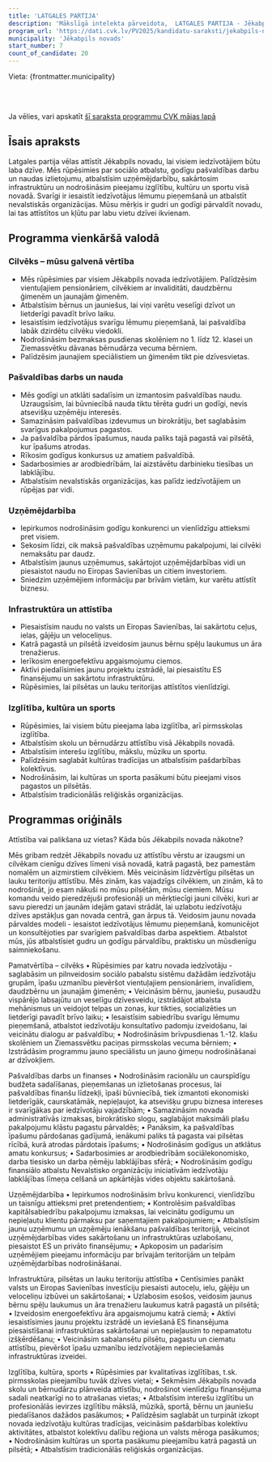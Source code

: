 ```yaml
---
title: 'LATGALES PARTIJA'
description: 'Mākslīgā intelekta pārveidota,  LATGALES PARTIJA - Jēkabpils novads programma vienkāršā valodā'
program_url: 'https://dati.cvk.lv/PV2025/kandidatu-saraksti/jekabpils-novads/latgales-partija'
municipality: 'Jēkabpils novads'
start_number: 7
count_of_candidate: 20
---
```



Vieta: {frontmatter.municipality}<br/>

<Badge text="Sociālais atbalsts" variant="note" size="small" /> <Badge text="Pašvaldības finanses" variant="note" size="small" /> <Badge text="Uzņēmējdarbības atbalsts" variant="note" size="small" /> <Badge text="Infrastruktūras attīstība" variant="note" size="small" /> <Badge text="Izglītība un kultūra" variant="note" size="small" />

<br/><br/> 

<Card title='Šis ir mākslīga intelekta ģenerēts apraksts' icon='starlight'>
    Ja vēlies, vari apskatīt <a href={frontmatter.program_url} target='_blank'>šī saraksta programmu CVK mājas lapā</a>
    </Card>

## Īsais apraksts

Latgales partija vēlas attīstīt Jēkabpils novadu, lai visiem iedzīvotājiem būtu laba dzīve. Mēs rūpēsimies par sociālo atbalstu, godīgu pašvaldības darbu un naudas izlietojumu, atbalstīsim uzņēmējdarbību, sakārtosim infrastruktūru un nodrošināsim pieejamu izglītību, kultūru un sportu visā novadā. Svarīgi ir iesaistīt iedzīvotājus lēmumu pieņemšanā un atbalstīt nevalstiskās organizācijas. Mūsu mērķis ir gudri un godīgi pārvaldīt novadu, lai tas attīstītos un kļūtu par labu vietu dzīvei ikvienam.

## Programma vienkāršā valodā

### Cilvēks – mūsu galvenā vērtība
*   Mēs rūpēsimies par visiem Jēkabpils novada iedzīvotājiem. Palīdzēsim vientuļajiem pensionāriem, cilvēkiem ar invaliditāti, daudzbērnu ģimenēm un jaunajām ģimenēm.
*   Atbalstīsim bērnus un jauniešus, lai viņi varētu veselīgi dzīvot un lietderīgi pavadīt brīvo laiku.
*   Iesaistīsim iedzīvotājus svarīgu lēmumu pieņemšanā, lai pašvaldība labāk dzirdētu cilvēku viedokli.
*   Nodrošināsim bezmaksas pusdienas skolēniem no 1. līdz 12. klasei un Ziemassvētku dāvanas bērnudārza vecuma bērniem.
*   Palīdzēsim jaunajiem speciālistiem un ģimenēm tikt pie dzīvesvietas.

### Pašvaldības darbs un nauda
*   Mēs godīgi un atklāti sadalīsim un izmantosim pašvaldības naudu. Uzraugsīsim, lai būvniecībā nauda tiktu tērēta gudri un godīgi, nevis atsevišķu uzņēmēju interesēs.
*   Samazināsim pašvaldības izdevumus un birokrātiju, bet saglabāsim svarīgus pakalpojumus pagastos.
*   Ja pašvaldība pārdos īpašumus, nauda paliks tajā pagastā vai pilsētā, kur īpašums atrodas.
*   Rīkosim godīgus konkursus uz amatiem pašvaldībā.
*   Sadarbosimies ar arodbiedrībām, lai aizstāvētu darbinieku tiesības un labklājību.
*   Atbalstīsim nevalstiskās organizācijas, kas palīdz iedzīvotājiem un rūpējas par vidi.

### Uzņēmējdarbība
*   Iepirkumos nodrošināsim godīgu konkurenci un vienlīdzīgu attieksmi pret visiem.
*   Sekosim līdzi, cik maksā pašvaldības uzņēmumu pakalpojumi, lai cilvēki nemaksātu par daudz.
*   Atbalstīsim jaunus uzņēmumus, sakārtojot uzņēmējdarbības vidi un piesaistot naudu no Eiropas Savienības un citiem investoriem.
*   Sniedzim uzņēmējiem informāciju par brīvām vietām, kur varētu attīstīt biznesu.

### Infrastruktūra un attīstība
*   Piesaistīsim naudu no valsts un Eiropas Savienības, lai sakārtotu ceļus, ielas, gājēju un veloceliņus.
*   Katrā pagastā un pilsētā izveidosim jaunus bērnu spēļu laukumus un āra trenažierus.
*   Ierīkosim energoefektīvu apgaismojumu ciemos.
*   Aktīvi piedalīsimies jaunu projektu izstrādē, lai piesaistītu ES finansējumu un sakārtotu infrastruktūru.
*   Rūpēsimies, lai pilsētas un lauku teritorijas attīstītos vienlīdzīgi.

### Izglītība, kultūra un sports
*   Rūpēsimies, lai visiem būtu pieejama laba izglītība, arī pirmsskolas izglītība.
*   Atbalstīsim skolu un bērnudārzu attīstību visā Jēkabpils novadā.
*   Atbalstīsim interešu izglītību, mākslu, mūziku un sportu.
*   Palīdzēsim saglabāt kultūras tradīcijas un atbalstīsim pašdarbības kolektīvus.
*   Nodrošināsim, lai kultūras un sporta pasākumi būtu pieejami visos pagastos un pilsētās.
*   Atbalstīsim tradicionālās reliģiskās organizācijas.

## Programmas oriģināls

Attīstība vai palikšana uz vietas? Kāda būs Jēkabpils novada nākotne?

Mēs gribam redzēt Jēkabpils novadu uz attīstību vērstu ar izaugsmi un cilvēkam cienīgu dzīves līmeni visā novadā, katrā pagastā, bez pamestām nomalēm un aizmirstiem cilvēkiem. Mēs veicināsim līdzvērtīgu pilsētas un lauku teritoriju attīstību. Mēs zinām, kas vajadzīgs cilvēkiem, un zinām, kā to nodrošināt, jo esam nākuši no mūsu pilsētām, mūsu ciemiem. Mūsu komandu veido pieredzējuši profesionāļi un mērķtiecīgi jauni cilvēki, kuri ar savu pieredzi un jaunām idejām gatavi strādāt, lai uzlabotu iedzīvotāju dzīves apstākļus gan novada centrā, gan ārpus tā. Veidosim jaunu novada pārvaldes modeli - iesaistot iedzīvotājus lēmumu pieņemšanā, komunicējot un konsultējoties par svarīgiem pašvaldības darba aspektiem. Atbalstot mūs, jūs atbalstīsiet gudru un godīgu pārvaldību, praktisku un mūsdienīgu saimniekošanu.

Pamatvērtība – cilvēks
• Rūpēsimies par katru novada iedzīvotāju - saglabāsim un pilnveidosim sociālo pabalstu sistēmu dažādām iedzīvotāju grupām, īpašu uzmanību pievēršot vientuļajiem pensionāriem, invalīdiem, daudzbērnu un jaunajām ģimenēm;
• Veicināsim bērnu, jauniešu, pusaudžu vispārējo labsajūtu un veselīgu dzīvesveidu, izstrādājot atbalsta mehānismus un veidojot telpas un zonas, kur tikties, socializēties un lietderīgi pavadīt brīvo laiku;
• Iesaistīsim sabiedrību svarīgu lēmumu pieņemšanā, atbalstot iedzīvotāju konsultatīvo padomju izveidošanu, lai veicinātu dialogu ar pašvaldību;
• Nodrošināsim brīvpusdienas 1.-12. klašu skolēniem un Ziemassvētku paciņas pirmsskolas vecuma bērniem;
• Izstrādāsim programmu jauno speciālistu un jauno ģimeņu nodrošināšanai ar dzīvokļiem.

Pašvaldības darbs un finanses
• Nodrošināsim racionālu un caurspīdīgu budžeta sadalīšanas, pieņemšanas un izlietošanas procesus, lai pašvaldības finanšu līdzekļi, īpaši būvniecībā, tiek izmantoti ekonomiski lietderīgāk, caurskatāmāk, nepieļaujot, ka atsevišķu grupu biznesa intereses ir svarīgākas par iedzīvotāju vajadzībām;
• Samazināsim novada administratīvās izmaksas, birokrātisko slogu, saglabājot maksimāli plašu pakalpojumu klāstu pagastu pārvaldēs;
• Panāksim, ka pašvaldības īpašumu pārdošanas gadījumā, ienākumi paliks tā pagasta vai pilsētas rīcībā, kurā atrodas pārdotais īpašums;
• Nodrošināsim godīgus un atklātus amatu konkursus;
• Sadarbosimies ar arodbiedrībām sociālekonomisko, darba tiesisko un darba ņēmēju labklājības sfērā;
• Nodrošināsim godīgu finansiālo atbalstu Nevalstisko organizāciju iniciatīvām iedzīvotāju labklājības līmeņa celšanā un apkārtējās vides objektu sakārtošanā.

Uzņēmējdarbība
• Iepirkumos nodrošināsim brīvu konkurenci, vienlīdzību un taisnīgu attieksmi pret pretendentiem;
• Kontrolēsim pašvaldības kapitālsabiedrību pakalpojumu izmaksas, lai veicinātu godīgumu un nepieļautu klientu pārmaksu par saņemtajiem pakalpojumiem;
• Atbalstīsim jaunu uzņēmumu un uzņēmēju ienākšanu pašvaldības teritorijā, veicinot uzņēmējdarbības vides sakārtošanu un infrastruktūras uzlabošanu, piesaistot ES un privāto finansējumu;
• Apkoposim un padarīsim uzņēmējiem pieejamu informāciju par brīvajām teritorijām un telpām uzņēmējdarbības nodrošināšanai.

Infrastruktūra, pilsētas un lauku teritoriju attīstība
• Centīsimies panākt valsts un Eiropas Savienības investīciju piesaisti autoceļu, ielu, gājēju un veloceliņu izbūvei un sakārtošanai;
• Uzlabosim esošos, veidosim jaunus bērnu spēļu laukumus un āra trenažieru laukumus katrā pagastā un pilsētā;
• Izveidosim energoefektīvu āra apgaismojumu katrā ciemā;
• Aktīvi iesaistīsimies jaunu projektu izstrādē un ieviešanā ES finansējuma piesaistīšanai infrastruktūras sakārtošanai un nepieļausim to nepamatotu izšķērdēšanu;
• Veicināsim sabalansētu pilsētu, pagastu un ciematu attīstību, pievēršot īpašu uzmanību iedzīvotājiem nepieciešamās infrastruktūras izveidei.

Izglītība, kultūra, sports
• Rūpēsimies par kvalitatīvas izglītības, t.sk. pirmsskolas pieejamību tuvāk dzīves vietai;
• Sekmēsim Jēkabpils novada skolu un bērnudārzu plānveida attīstību, nodrošinot vienlīdzīgu finansējuma sadali neatkarīgi no to atrašanas vietas;
• Atbalstīsim interešu izglītību un profesionālās ievirzes izglītību mākslā, mūzikā, sportā, bērnu un jauniešu piedalīšanos dažādos pasākumos;
• Palīdzēsim saglabāt un turpināt izkopt novada iedzīvotāju kultūras tradīcijas, veicināsim pašdarbības kolektīvu aktivitātes, atbalstot kolektīvu dalību reģiona un valsts mēroga pasākumos;
• Nodrošināsim kultūras un sporta pasākumu pieejamību katrā pagastā un pilsētā;
• Atbalstīsim tradicionālās reliģiskās organizācijas.
